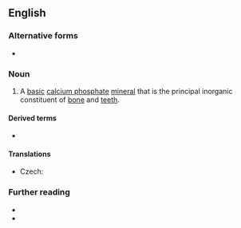 ==English==
{{wikipedia}}

===Alternative forms===
* {{l|en|hydroxylapatite}}

===Noun===
{{en-noun|~}}

# A [[basic]] [[calcium phosphate]] [[mineral]] that is the principal inorganic constituent of [[bone]] and [[teeth]].

====Derived terms====
* {{l|en|fluorhydroxyapatite}}

====Translations====
{{trans-top|certain mineral}}
* Czech: {{t|cs|hydroxyapatit|m}}
{{trans-mid}}
{{trans-bottom}}

===Further reading===
* {{R:WebMineral}}
* {{R:mindat}}